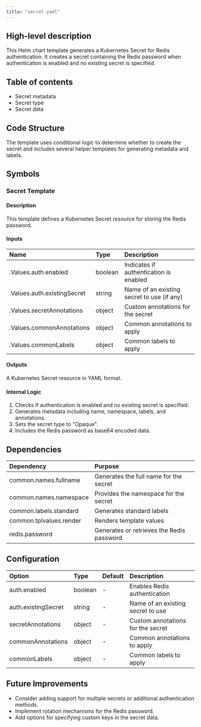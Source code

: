 ```yaml
---
title: "secret.yaml"
---
```


## High-level description
This Helm chart template generates a Kubernetes Secret for Redis authentication. It creates a secret containing the Redis password when authentication is enabled and no existing secret is specified.

## Table of contents
- Secret metadata
- Secret type
- Secret data

## Code Structure
The template uses conditional logic to determine whether to create the secret and includes several helper templates for generating metadata and labels.

## Symbols

### Secret Template
#### Description
This template defines a Kubernetes Secret resource for storing the Redis password.

#### Inputs
| Name | Type | Description |
|:-----|:-----|:------------|
| .Values.auth.enabled | boolean | Indicates if authentication is enabled |
| .Values.auth.existingSecret | string | Name of an existing secret to use (if any) |
| .Values.secretAnnotations | object | Custom annotations for the secret |
| .Values.commonAnnotations | object | Common annotations to apply |
| .Values.commonLabels | object | Common labels to apply |

#### Outputs
A Kubernetes Secret resource in YAML format.

#### Internal Logic
1. Checks if authentication is enabled and no existing secret is specified.
2. Generates metadata including name, namespace, labels, and annotations.
3. Sets the secret type to "Opaque".
4. Includes the Redis password as base64 encoded data.

## Dependencies
| Dependency | Purpose |
|:-----------|:--------|
| common.names.fullname | Generates the full name for the secret |
| common.names.namespace | Provides the namespace for the secret |
| common.labels.standard | Generates standard labels |
| common.tplvalues.render | Renders template values |
| redis.password | Generates or retrieves the Redis password |

## Configuration
| Option | Type | Default | Description |
|:-------|:-----|:--------|:------------|
| auth.enabled | boolean | - | Enables Redis authentication |
| auth.existingSecret | string | - | Name of an existing secret to use |
| secretAnnotations | object | - | Custom annotations for the secret |
| commonAnnotations | object | - | Common annotations to apply |
| commonLabels | object | - | Common labels to apply |

## Future Improvements
- Consider adding support for multiple secrets or additional authentication methods.
- Implement rotation mechanisms for the Redis password.
- Add options for specifying custom keys in the secret data.